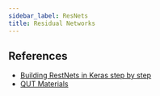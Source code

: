 ```yaml
---
sidebar_label: ResNets
title: Residual Networks
---
```


## References

- [Building RestNets in Keras step by step](https://youtu.be/wqkc-sj5H94)
- [QUT Materials](https://github.com/xiaohai-huang/cab420-workspace/blob/master/work/machine-learning/week5)
